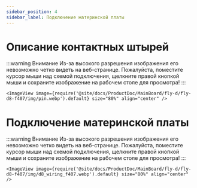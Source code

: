 ```yaml
---
sidebar_position: 4
sidebar_label: Подключение материнской платы
---
```




# Описание контактных штырей

:::warning Внимание
Из-за высокого разрешения изображения его невозможно четко видеть на веб-странице. Пожалуйста, поместите курсор мыши над схемой подключения, щелкните правой кнопкой мыши и сохраните изображение на рабочем столе для просмотра!
:::

    <ImageView image={require('@site/docs/ProductDoc/MainBoard/fly-d/fly-d8-f407/img/pin.webp').default} size="80%" align="center" />


# Подключение материнской платы

:::warning Внимание
Из-за высокого разрешения изображения его невозможно четко видеть на веб-странице. Пожалуйста, поместите курсор мыши над схемой подключения, щелкните правой кнопкой мыши и сохраните изображение на рабочем столе для просмотра!
:::

    <ImageView image={require('@site/docs/ProductDoc/MainBoard/fly-d/fly-d8-f407/img/d8_wiring_f407.webp').default} size="80%" align="center" />

